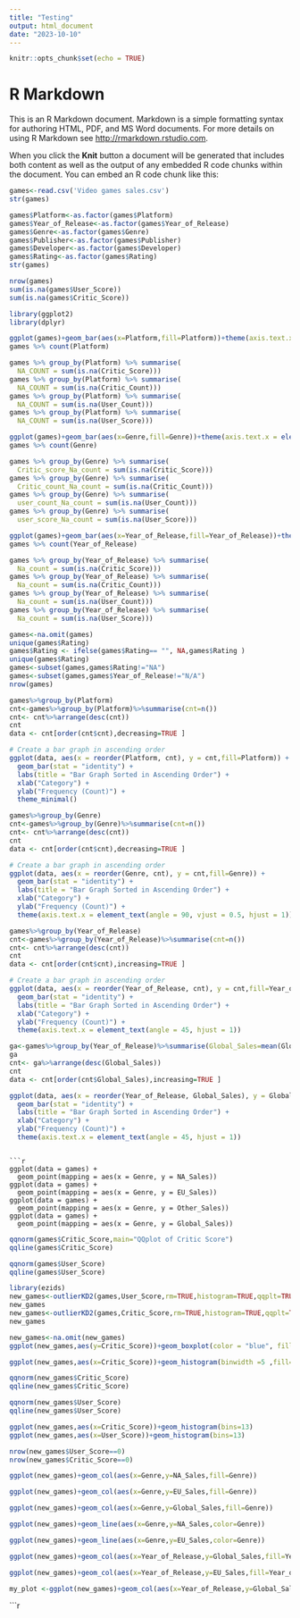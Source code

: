 ```yaml
---
title: "Testing"
output: html_document
date: "2023-10-10"
---
```


```r
knitr::opts_chunk$set(echo = TRUE)
```

# R Markdown

This is an R Markdown document. Markdown is a simple formatting syntax for authoring HTML, PDF, and MS Word documents. For more details on using R Markdown see <http://rmarkdown.rstudio.com>.

When you click the **Knit** button a document will be generated that includes both content as well as the output of any embedded R code chunks within the document. You can embed an R code chunk like this:



```r
games<-read.csv('Video games sales.csv')
str(games)
```
```r
games$Platform<-as.factor(games$Platform)
games$Year_of_Release<-as.factor(games$Year_of_Release)
games$Genre<-as.factor(games$Genre)
games$Publisher<-as.factor(games$Publisher)
games$Developer<-as.factor(games$Developer)
games$Rating<-as.factor(games$Rating)
str(games)
```
```r
nrow(games)
sum(is.na(games$User_Score))
sum(is.na(games$Critic_Score))
```

```r
library(ggplot2)
library(dplyr)

ggplot(games)+geom_bar(aes(x=Platform,fill=Platform))+theme(axis.text.x = element_text(angle = 90, vjust = 0.5, hjust = 1))
games %>% count(Platform)

games %>% group_by(Platform) %>% summarise( 
  NA_COUNT = sum(is.na(Critic_Score)))
games %>% group_by(Platform) %>% summarise( 
  NA_COUNT = sum(is.na(Critic_Count)))
games %>% group_by(Platform) %>% summarise( 
  NA_COUNT = sum(is.na(User_Count)))
games %>% group_by(Platform) %>% summarise( 
  NA_COUNT = sum(is.na(User_Score)))
```

```r
ggplot(games)+geom_bar(aes(x=Genre,fill=Genre))+theme(axis.text.x = element_text(angle = 90, vjust = 0.5, hjust = 1))
games %>% count(Genre)

games %>% group_by(Genre) %>% summarise( 
  Critic_score_Na_count = sum(is.na(Critic_Score)))
games %>% group_by(Genre) %>% summarise( 
  Critic_count_Na_count = sum(is.na(Critic_Count)))
games %>% group_by(Genre) %>% summarise( 
  user_count_Na_count = sum(is.na(User_Count)))
games %>% group_by(Genre) %>% summarise( 
  user_score_Na_count = sum(is.na(User_Score)))
```




```r
ggplot(games)+geom_bar(aes(x=Year_of_Release,fill=Year_of_Release))+theme(axis.text.x = element_text(angle = 90, vjust = 0.5, hjust = 1))
games %>% count(Year_of_Release)

games %>% group_by(Year_of_Release) %>% summarise( 
  Na_count = sum(is.na(Critic_Score)))
games %>% group_by(Year_of_Release) %>% summarise( 
  Na_count = sum(is.na(Critic_Count)))
games %>% group_by(Year_of_Release) %>% summarise( 
  Na_count = sum(is.na(User_Count)))
games %>% group_by(Year_of_Release) %>% summarise( 
  Na_count = sum(is.na(User_Score)))
```


```r
games<-na.omit(games)
unique(games$Rating)
games$Rating <- ifelse(games$Rating== "", NA,games$Rating )
unique(games$Rating)
games<-subset(games,games$Rating!="NA")
games<-subset(games,games$Year_of_Release!="N/A")
nrow(games)
```

```r

games%>%group_by(Platform)
cnt<-games%>%group_by(Platform)%>%summarise(cnt=n())
cnt<- cnt%>%arrange(desc(cnt))
cnt
data <- cnt[order(cnt$cnt),decreasing=TRUE ]

# Create a bar graph in ascending order
ggplot(data, aes(x = reorder(Platform, cnt), y = cnt,fill=Platform)) +
  geom_bar(stat = "identity") +
  labs(title = "Bar Graph Sorted in Ascending Order") +
  xlab("Category") +
  ylab("Frequency (Count)") +
  theme_minimal()


```

```r
games%>%group_by(Genre)
cnt<-games%>%group_by(Genre)%>%summarise(cnt=n())
cnt<- cnt%>%arrange(desc(cnt))
cnt
data <- cnt[order(cnt$cnt),decreasing=TRUE ]

# Create a bar graph in ascending order
ggplot(data, aes(x = reorder(Genre, cnt), y = cnt,fill=Genre)) +
  geom_bar(stat = "identity") +
  labs(title = "Bar Graph Sorted in Ascending Order") +
  xlab("Category") +
  ylab("Frequency (Count)") +
  theme(axis.text.x = element_text(angle = 90, vjust = 0.5, hjust = 1))
```

```r
games%>%group_by(Year_of_Release)
cnt<-games%>%group_by(Year_of_Release)%>%summarise(cnt=n())
cnt<- cnt%>%arrange(desc(cnt))
cnt
data <- cnt[order(cnt$cnt),increasing=TRUE ]

# Create a bar graph in ascending order
ggplot(data, aes(x = reorder(Year_of_Release, cnt), y = cnt,fill=Year_of_Release)) +
  geom_bar(stat = "identity") +
  labs(title = "Bar Graph Sorted in Ascending Order") +
  xlab("Category") +
  ylab("Frequency (Count)") +
  theme(axis.text.x = element_text(angle = 45, hjust = 1))
```
```r
ga<-games%>%group_by(Year_of_Release)%>%summarise(Global_Sales=mean(Global_Sales))
ga
cnt<- ga%>%arrange(desc(Global_Sales))
cnt
data <- cnt[order(cnt$Global_Sales),increasing=TRUE ]

ggplot(data, aes(x = reorder(Year_of_Release, Global_Sales), y = Global_Sales,fill=Year_of_Release)) +
  geom_bar(stat = "identity") +
  labs(title = "Bar Graph Sorted in Ascending Order") +
  xlab("Category") +
  ylab("Frequency (Count)") +
  theme(axis.text.x = element_text(angle = 45, hjust = 1))
```

```

```r
ggplot(data = games) +
  geom_point(mapping = aes(x = Genre, y = NA_Sales))
ggplot(data = games) +
  geom_point(mapping = aes(x = Genre, y = EU_Sales))
ggplot(data = games) +
  geom_point(mapping = aes(x = Genre, y = Other_Sales))
ggplot(data = games) +
  geom_point(mapping = aes(x = Genre, y = Global_Sales))
```

```r
qqnorm(games$Critic_Score,main="QQplot of Critic Score")
qqline(games$Critic_Score)

qqnorm(games$User_Score)
qqline(games$User_Score)

```

```r
library(ezids)
new_games<-outlierKD2(games,User_Score,rm=TRUE,histogram=TRUE,qqplt=TRUE,boxplt = TRUE)
new_games
new_games<-outlierKD2(games,Critic_Score,rm=TRUE,histogram=TRUE,qqplt=TRUE,boxplt = TRUE)
new_games
```


```r
new_games<-na.omit(new_games)
ggplot(new_games,aes(y=Critic_Score))+geom_boxplot(color = "blue", fill = "lightblue", alpha = 0.7)+labs(title="Boxplot Of Critic score")

ggplot(new_games,aes(x=Critic_Score))+geom_histogram(binwidth =5 ,fill='blue',color='black')+labs(title="Histogram Of Critic score",x='Critic_Score')
```


```r
qqnorm(new_games$Critic_Score)
qqline(new_games$Critic_Score)

qqnorm(new_games$User_Score)
qqline(new_games$User_Score)
```

```r
ggplot(new_games,aes(x=Critic_Score))+geom_histogram(bins=13)
ggplot(new_games,aes(x=User_Score))+geom_histogram(bins=13)
```


```r
nrow(new_games$User_Score==0)
nrow(new_games$Critic_Score==0)
```


```r
ggplot(new_games)+geom_col(aes(x=Genre,y=NA_Sales,fill=Genre))

ggplot(new_games)+geom_col(aes(x=Genre,y=EU_Sales,fill=Genre))

ggplot(new_games)+geom_col(aes(x=Genre,y=Global_Sales,fill=Genre))
```



```r
ggplot(new_games)+geom_line(aes(x=Genre,y=NA_Sales,color=Genre))

ggplot(new_games)+geom_line(aes(x=Genre,y=EU_Sales,color=Genre))
```


```r
ggplot(new_games)+geom_col(aes(x=Year_of_Release,y=Global_Sales,fill=Year_of_Release))

ggplot(new_games)+geom_col(aes(x=Year_of_Release,y=EU_Sales,fill=Year_of_Release))
```

```r
my_plot <-ggplot(new_games)+geom_col(aes(x=Year_of_Release,y=Global_Sales,fill=Year_of_Release))

```


```r
